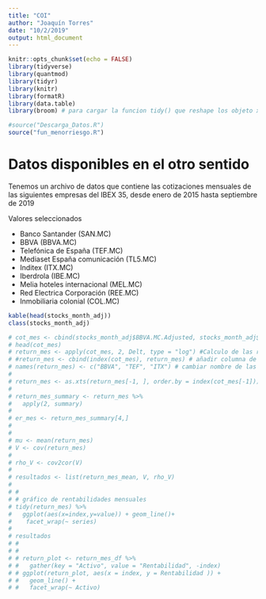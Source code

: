 ```yaml
---
title: "COI"
author: "Joaquín Torres"
date: "10/2/2019"
output: html_document
---
```


```r
knitr::opts_chunk$set(echo = FALSE)
library(tidyverse)
library(quantmod)
library(tidyr)
library(knitr)
library(formatR)
library(data.table)
library(broom) # para cargar la funcion tidy() que reshape los objeto xts con muchas columnas, de ancho a largo

#source("Descarga_Datos.R")
source("fun_menorriesgo.R")


```

# Datos disponibles en el otro sentido

Tenemos un archivo de datos que contiene las cotizaciones mensuales de las siguientes empresas del IBEX 35, desde enero de 2015 hasta septiembre de 2019

Valores seleccionados

 - Banco Santander (SAN.MC)
 - BBVA (BBVA.MC)
 - Telefónica de España (TEF.MC)
 - Mediaset España comunicación (TL5.MC)
 - Inditex (ITX.MC)
 - Iberdrola (IBE.MC)
 - Melia hoteles internacional (MEL.MC)
 - Red Electrica Corporación (REE.MC)
 - Inmobiliaria colonial (COL.MC)




```r
kable(head(stocks_month_adj))
class(stocks_month_adj)

# cot_mes <- cbind(stocks_month_adj$BBVA.MC.Adjusted, stocks_month_adj$TEF.MC.Adjusted, stocks_month_adj$ITX.MC.Adjusted)
# head(cot_mes)
# return_mes <- apply(cot_mes, 2, Delt, type = "log") #Calculo de las rentabilidades diarias logaritmica, genera matrix
# #return_mes <- cbind(index(cot_mes), return_mes) # añadir columna de fechas
# names(return_mes) <- c("BBVA", "TEF", "ITX") # cambiar nombre de las columnas
# 
# return_mes <- as.xts(return_mes[-1, ], order.by = index(cot_mes[-1])) # convertir a objeto xts
# 
# return_mes_summary <- return_mes %>% 
#   apply(2, summary)
# 
# er_mes <- return_mes_summary[4,]
# 
# 
# mu <- mean(return_mes)
# V <- cov(return_mes)
# 
# rho_V <- cov2cor(V)
# 
# resultados <- list(return_mes_mean, V, rho_V)
# 
# #
# # gráfico de rentabilidades mensuales
# tidy(return_mes) %>%
#   ggplot(aes(x=index,y=value)) + geom_line()+
#    facet_wrap(~ series)
# 
# resultados
# #
# # 
# # return_plot <- return_mes_df %>%
# #   gather(key = "Activo", value = "Rentabilidad", -index)
# # ggplot(return_plot, aes(x = index, y = Rentabilidad )) +
# #   geom_line() +
# #   facet_wrap(~ Activo)
```

